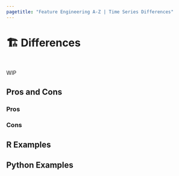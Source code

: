 ```yaml
---
pagetitle: "Feature Engineering A-Z | Time Series Differences"
---
```


# 🏗️ Differences {#sec-time-series-diff}

::: {style="visibility: hidden; height: 0px;"}
## Differences
:::

WIP

## Pros and Cons

### Pros

### Cons

## R Examples

## Python Examples

